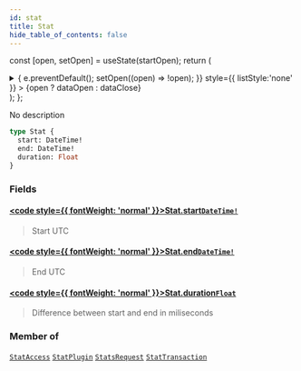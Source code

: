 ```yaml
---
id: stat
title: Stat
hide_table_of_contents: false
---
```






const [open, setOpen] = useState(startOpen);
return (
<details {...(open ? { open: true } : {})} className="details" style={{ border:'none', boxShadow:'none', background:'var(--ifm-background-color)' }}>
<summary
onClick={(e) => {
e.preventDefault();
setOpen((open) => !open);
}}
style={{ listStyle:'none' }} >
{open ? dataOpen : dataClose}
</summary>
{open && children}
</details>
);
};

No description

```graphql
type Stat {
  start: DateTime!
  end: DateTime!
  duration: Float
}
```

### Fields

#### [<code style={{ fontWeight: 'normal' }}>Stat.<b>start</b></code>](#)<Bullet />[`DateTime!`](/api/scalars/date-time) <Badge class="badge badge--secondary" text="non-null"/> <Badge class="badge badge--secondary" text="scalar"/>

> Start UTC

#### [<code style={{ fontWeight: 'normal' }}>Stat.<b>end</b></code>](#)<Bullet />[`DateTime!`](/api/scalars/date-time) <Badge class="badge badge--secondary" text="non-null"/> <Badge class="badge badge--secondary" text="scalar"/>

> End UTC

#### [<code style={{ fontWeight: 'normal' }}>Stat.<b>duration</b></code>](#)<Bullet />[`Float`](/api/scalars/float) <Badge class="badge badge--secondary" text="scalar"/>

> Difference between start and end in miliseconds

### Member of

[`StatAccess`](/api/objects/stat-access) <Badge class="badge badge--secondary" text="object"/><Bullet />[`StatPlugin`](/api/objects/stat-plugin) <Badge class="badge badge--secondary" text="object"/><Bullet />[`StatsRequest`](/api/objects/stats-request) <Badge class="badge badge--secondary" text="object"/><Bullet />[`StatTransaction`](/api/objects/stat-transaction) <Badge class="badge badge--secondary" text="object"/>
